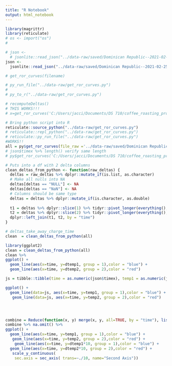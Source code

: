 ```yaml
---
title: "R Notebook"
output: html_notebook
---
```


```r
library(magrittr)
library(reticulate)
# os <- import("os")
# 

# json <-
  # jsonlite::read_json("../data-raw/saved/Dominican Republic--2021-02-25-17-09-27.json")
json <-
  jsonlite::read_json("../data-raw/saved/Dominican Republic--2021-02-25-17-09-27.json")
```


```r
# get_ror_curves(filename)
```

```python
# py_run_file("../data-raw/get_ror_curves.py")
# 
# py_to_r("../data-raw/get_ror_curves.py")

# recomputeDeltas()
# THIS WORKS!!!
# x=get_ror_curves('C:/Users/jacci/Documents/DS 710/coffee_roasting_profiles/data-raw/saved/Haiti--2021-02-09-20-15-17.json')

```
```r

# Bring python script into R
reticulate::source_python("../data-raw/get_ror_curves.py")
# reticulate::repl_python("../data-raw/get_ror_curves.py")
# reticulate::py_run_file("../data-raw/get_ror_curves.py")
#WORKS!!
all = py$get_ror_curves(file_raw ='../data-raw/saved/Dominican Republic--2021-02-25-17-09-27.json' )
# json$timex %>% length() verify same length
# py$get_ror_curves('C:/Users/jacci/Documents/DS 710/coffee_roasting_profiles/data-raw/saved/Haiti--2021-02-09-20-15-17.json')

```
```r
# Puts into a df with 2 delta columns
clean_deltas_from_python <- function(raw_deltas) {
  deltas = raw_deltas %>% dplyr::mutate_if(is.list, as.character)
  # Make all nulls into NA
  deltas[deltas == "NULL"] <- NA
  deltas[deltas == "NaN"] <- NA
  # Columns should be same type
  deltas = deltas %>% dplyr::mutate_if(is.character, as.double)
  
  t1 = deltas %>% dplyr::slice(1) %>% tidyr::pivot_longer(everything(), names_to = "time", values_to = "dtemp1")
  t2 = deltas %>% dplyr::slice(2) %>% tidyr::pivot_longer(everything(), names_to = "time", values_to = "dtemp2")
  dplyr::left_join(t1, t2, by = "time")
}

```
```r
# deltas_take_away_charge_time
clean  = clean_deltas_from_python(all)
```

```r
library(ggplot2)
clean = clean_deltas_from_python(all)
clean %>% 
ggplot() +
  geom_line(aes(x=time, y=dtemp1, group = 1),color = "blue") +
  geom_line(aes(x=time, y=dtemp2, group = 2),color = "red")

js = tibble::tibble(time = as.numeric(json$timex), temp1 = as.numeric(json$temp1), temp2 = as.numeric(json$temp2)) %>% dplyr::mutate(time = as.integer(time))

ggplot() +
  geom_line(data=js, aes(x=time, y=temp1, group = 1),color = "blue") +
   geom_line(data=js, aes(x=time, y=temp2, group = 2),color = "red")




combine = Reduce(function(x, y) merge(x, y, all=TRUE, by = "time"), list(clean, js)) %>% dplyr::distinct(time, .keep_all = TRUE)
combine %>% na.omit() %>% 
ggplot() +
  geom_line(aes(x=time, y=temp1, group = 1),color = "blue") +
   geom_line(aes(x=time, y=temp2, group = 2),color = "red") +
    geom_line(aes(x=time, y=dtemp1*10, group = 1),color = "blue") +
  geom_line(aes(x=time, y=dtemp2*10, group = 2),color = "red") +
   scale_y_continuous(
    sec.axis = sec_axis( trans=~./10, name="Second Axis"))
```



